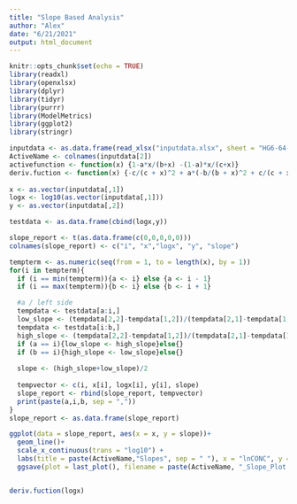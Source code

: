 ```yaml
---
title: "Slope Based Analysis"
author: "Alex"
date: "6/21/2021"
output: html_document
---
```


```r
knitr::opts_chunk$set(echo = TRUE)
library(readxl)
library(openxlsx)
library(dplyr)
library(tidyr)
library(purrr)
library(ModelMetrics)
library(ggplot2)
library(stringr)
```

```r
inputdata <- as.data.frame(read_xlsx("inputdata.xlsx", sheet = "HG6-64-1")) # "AZD") "Dasatinib") "BMS")))
ActiveName <- colnames(inputdata[2])
activefunction <- function(x) {1-a*x/(b+x) -(1-a)*x/(c+x)}
deriv.fuction <- function(x) {-c/(c + x)^2 + a*(-b/(b + x)^2 + c/(c + x)^2)}
  
x <- as.vector(inputdata[,1])
logx <- log10(as.vector(inputdata[,1]))
y <- as.vector(inputdata[,2])

testdata <- as.data.frame(cbind(logx,y))

slope_report <- t(as.data.frame(c(0,0,0,0,0)))
colnames(slope_report) <- c("i", "x","logx", "y", "slope")

tempterm <- as.numeric(seq(from = 1, to = length(x), by = 1))
for(i in tempterm){
  if (i == min(tempterm)){a <- i} else {a <- i - 1}
  if (i == max(tempterm)){b <- i} else {b <- i + 1}

  #a / left side
  tempdata <- testdata[a:i,]
  low_slope <- (tempdata[2,2]-tempdata[1,2])/(tempdata[2,1]-tempdata[1,1])
  tempdata <- testdata[i:b,]
  high_slope <- (tempdata[2,2]-tempdata[1,2])/(tempdata[2,1]-tempdata[1,1])
  if (a == i){low_slope <- high_slope}else{}
  if (b == i){high_slope <- low_slope}else{}
  
  slope <- (high_slope+low_slope)/2
  
  tempvector <- c(i, x[i], logx[i], y[i], slope)               
  slope_report <- rbind(slope_report, tempvector)
  print(paste(a,i,b, sep = ",")) 
}
slope_report <- as.data.frame(slope_report)

ggplot(data = slope_report, aes(x = x, y = slope))+
  geom_line()+
  scale_x_continuous(trans = "log10") + 
  labs(title = paste(ActiveName,"Slopes", sep = " "), x = "lnCONC", y = "Slope")+
  ggsave(plot = last_plot(), filename = paste(ActiveName, "_Slope_Plot.png", sep = ""), width = 10, height = 10, device = NULL)



```

```r

deriv.fuction(logx)

```




